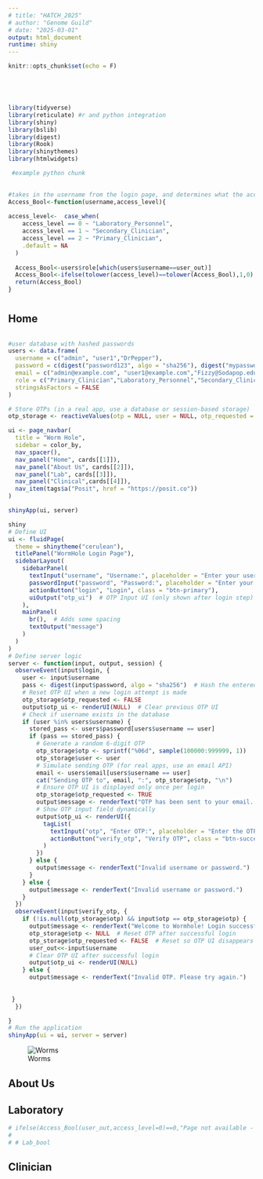 ```yaml
---
# title: "HATCH_2025"
# author: "Genome Guild"
# date: "2025-03-01"
output: html_document
runtime: shiny
---
```





```r
knitr::opts_chunk$set(echo = F)





library(tidyverse) 
library(reticulate) #r and python integration
library(shiny)
library(bslib)
library(digest)
library(Rook)
library(shinythemes)
library(htmlwidgets)
```


```python
 #example python chunk 
 
```

```r

#takes in the username from the login page, and determines what the access level is based on the role
Access_Bool<-function(username,access_level){
  
access_level<-  case_when(
    access_level == 0 ~ "Laboratory_Personnel",
    access_level == 1 ~ "Secondary_Clinician",
    access_level == 2 ~ "Primary_Clinician",
    .default = NA
  )
  
  Access_Bool<-users$role[which(users$username==user_out)]
  Access_Bool<-ifelse(tolower(access_level)==tolower(Access_Bool),1,0)
  return(Access_Bool)
}

```




# {.tabset}

## Home  
```r

```


```r
#user database with hashed passwords
users <- data.frame(
  username = c("admin", "user1","DrPepper"),
  password = c(digest("password123", algo = "sha256"), digest("mypassword", algo = "sha256"),digest("mypassword", algo = "sha256")),
  email = c("admin@example.com", "user1@example.com","Fizzy@Sodapop.edu"),  # Emails for sending OTP
  role = c("Primary_Clinician","Laboratory_Personnel","Secondary_Clinician"),
  stringsAsFactors = FALSE
)

# Store OTPs (in a real app, use a database or session-based storage)
otp_storage <- reactiveValues(otp = NULL, user = NULL, otp_requested = FALSE)  # Added otp_requested

```


```r
ui <- page_navbar(
  title = "Worm Hole",
  sidebar = color_by,
  nav_spacer(),
  nav_panel("Home", cards[[1]]),
  nav_panel("About Us", cards[[2]]),
  nav_panel("Lab", cards[[3]]),
  nav_panel("Clinical",cards[[4]]),
  nav_item(tags$a("Posit", href = "https://posit.co"))
)

shinyApp(ui, server)
```



```r

shiny
# Define UI
ui <- fluidPage(
  theme = shinytheme("cerulean"),
  titlePanel("WormHole Login Page"),
  sidebarLayout(
    sidebarPanel(
      textInput("username", "Username:", placeholder = "Enter your username"),
      passwordInput("password", "Password:", placeholder = "Enter your password"),
      actionButton("login", "Login", class = "btn-primary"),
      uiOutput("otp_ui")  # OTP Input UI (only shown after login step)
    ),
    mainPanel(
      br(),  # Adds some spacing
      textOutput("message")
    )
  )
)
# Define server logic
server <- function(input, output, session) {
  observeEvent(input$login, {
    user <- input$username
    pass <- digest(input$password, algo = "sha256")  # Hash the entered password
    # Reset OTP UI when a new login attempt is made
    otp_storage$otp_requested <- FALSE
    output$otp_ui <- renderUI(NULL)  # Clear previous OTP UI
    # Check if username exists in the database
    if (user %in% users$username) {
      stored_pass <- users$password[users$username == user]
      if (pass == stored_pass) {
        # Generate a random 6-digit OTP
        otp_storage$otp <- sprintf("%06d", sample(100000:999999, 1))
        otp_storage$user <- user
        # Simulate sending OTP (for real apps, use an email API)
        email <- users$email[users$username == user]
        cat("Sending OTP to", email, ":", otp_storage$otp, "\n")
        # Ensure OTP UI is displayed only once per login
        otp_storage$otp_requested <- TRUE
        output$message <- renderText("OTP has been sent to your email. Please enter it below.")
        # Show OTP input field dynamically
        output$otp_ui <- renderUI({
          tagList(
            textInput("otp", "Enter OTP:", placeholder = "Enter the OTP sent to your email"),
            actionButton("verify_otp", "Verify OTP", class = "btn-success")
          )
        })
      } else {
        output$message <- renderText("Invalid username or password.")
      }
    } else {
      output$message <- renderText("Invalid username or password.")
    }
  })
  observeEvent(input$verify_otp, {
    if (!is.null(otp_storage$otp) && input$otp == otp_storage$otp) {
      output$message <- renderText("Welcome to Wormhole! Login successful.")
      otp_storage$otp <- NULL  # Reset OTP after successful login
      otp_storage$otp_requested <- FALSE  # Reset so OTP UI disappears
      user_out<<-input$username
      # Clear OTP UI after successful login
      output$otp_ui <- renderUI(NULL)
    } else {
      output$message <- renderText("Invalid OTP. Please try again.")
      
      
 }
  })

}
# Run the application
shinyApp(ui = ui, server = server)

```


![Worms](CrawlingCelegans.gif)

## About Us 

## Laboratory  

```r

# ifelse(Access_Bool(user_out,access_level=0)==0,"Page not available - incorrect permissions.")
# 
# # Lab_bool


```


## Clinician  

